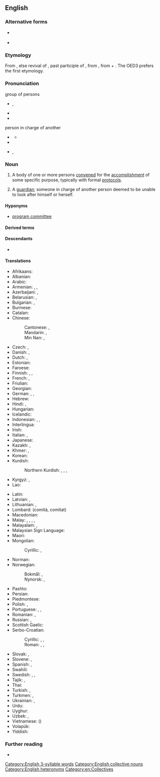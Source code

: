 ==English==

===Alternative forms===
* {{l|en|cttee}} {{qualifier|contraction}}
* {{l|en|cmte}} {{qualifier|contraction}}

===Etymology===
{{root|en|ine-pro|*mey- (change)}}
From {{suffix|en|commit|ee}}, else revival of {{der|en|xno|commite}}, past participle of {{m|fro|commettre||to commit}}, from {{der|en|la|committere}}, from {{m|la|con-||with}} + {{m|la|mittere||to send}}.  The OED3 prefers the first etymology.

===Pronunciation===
; group of persons
* {{enPR|kə-mĭtʹē}}, {{IPA|en|[kəˈmɪt.i]}}
* {{audio|en|en-us-committee.ogg|Audio (US)}}
* {{rhymes|en|ɪti|s=3}}

; person in charge of another
* {{a|UK}} {{IPA|en|[kɒmɪˈtiː]}}
** {{audio|en|LL-Q1860 (eng)-Vealhurl-commitee2.wav|Audio (UK)}}
* {{rhymes|en|iː|s=3}}
* {{a|US}} {{enPR|käm-ĭ-tēʹ}}, {{IPA|en|[kɑmɪˈtiː]}}

===Noun===
{{en-noun}}

# A body of one or more persons [[convene]]d for the [[accomplishment]] of some specific purpose, typically with formal [[protocol]]s.
#:{{ux|en|My uncle is on the '''committee'''.}}
# {{lb|en|archaic}} A [[guardian]]; someone in charge of another person deemed to be unable to look after himself or herself.

====Hyponyms====
* [[program committee]]

====Derived terms====
{{der3|en|by committee|committeeing|committeeman|committeepeople|committeeperson|committeeship|committeewoman|executive committee|executive committee|exploratory committee|God committee|multicommittee|standing committee|subcommittee|vigilance committee}}

====Descendants====
* {{desc|fr|comité|bor=1}} {{see desc}}

====Translations====
{{trans-top|group of persons convened for the accomplishment of some specific purpose}}
* Afrikaans: {{t|af|komitee}}
* Albanian: {{t+|sq|komitet|m}}
* Arabic: {{t|ar|لَجْنَة|f}}
* Armenian: {{t+|hy|հանձնախումբ}}, {{t+|hy|կոմիտե}}, {{t+|hy|հանձնաժողով}}
* Azerbaijani: {{t|az|komitə}}, {{t|az|komissiya}}
* Belarusian: {{t|be|камітэ́т|m}}, {{t|be|камі́сія|f}}
* Bulgarian: {{t+|bg|комите́т|m}}, {{t+|bg|коми́сия|f}}
* Burmese: {{t+|my|ကော်မတီ}}
* Catalan: {{t+|ca|comitè|m}}
* Chinese:
*: Cantonese: {{t|yue|委員會}}, {{t|yue|委员会|tr=wai2 jyun4 wui6-2}}
*: Mandarin: {{t+|cmn|委員會}}, {{t+|cmn|委员会|tr=wěiyuánhuì}}
*: Min Nan: {{t|nan|委員會}}, {{t|nan|委员会|tr=úi-oân-hōe}}
* Czech: {{t+|cs|výbor|m}}, {{t+|cs|komise|f}}
* Danish: {{t|da|komité|c}}, {{t|da|komite|c}}
* Dutch: {{t+|nl|comité|n}}, {{t+|nl|commissie|f}}
* Estonian: {{t|et|komitee}}
* Faroese: {{t|fo|nevnd|f}}
* Finnish: {{t+|fi|komitea}}, {{t+|fi|valiokunta}}, {{t+|fi|toimikunta}}
* French: {{t+|fr|comité|m}}, {{t+|fr|commission|f}}
* Friulian: {{t|fur|comitât|m}}
* Georgian: {{t|ka|კომიტეტი}}
* German: {{t+|de|Komitee|n}}, {{t+|de|Ausschuß|m}}, {{t+|de|Kommission|f}}
* Hebrew: {{t|he|וְעָדָה|f|tr=v'adá}}
* Hindi: {{t+|hi|समिति|f}}, {{t+|hi|कमेटी|f}}
* Hungarian: {{t+|hu|bizottság}}
* Icelandic: {{t+|is|nefnd|f}}
* Indonesian: {{t+|id|komite}}, {{t+|id|panitia}}, {{t+|id|panitera}}
* Interlingua: {{t|ia|committee}}
* Irish: {{t|ga|coiste|m}}
* Italian: {{t+|it|comitato|m}}, {{t+|it|commissione|f}}
* Japanese: {{t+|ja|委員会|tr=いいんかい, iinkai}}
* Kazakh: {{t|kk|комитет}}, {{t|kk|комиссия}}
* Khmer: {{t+|km|គណៈកម្មាធិការ}}, {{t+|km|គណៈកម្មការ}}
* Korean: {{t+|ko|위원회(委員會)}}
* Kurdish:
*: Northern Kurdish: {{t+|kmr|komîte|f}}, {{t+|kmr|deste|f}}, {{t+|kmr|lijne|f}}, {{t+|kmr|kom|f}}
* Kyrgyz: {{t+|ky|комитет}}, {{t|ky|комиссия}}
* Lao: {{t+|lo|ຄະນະກຳມະການ}}
{{trans-mid}}
* Latin: {{t|la|consilium|n}}
* Latvian: {{t|lv|komiteja|f}}, {{t|lv|komisija|f}}
* Lithuanian: {{t+|lt|komitetas|m}}, {{t|lt|komisija|f}}
* Lombard: {{t+|lmo|comitad|m}} (comità, comitat)
* Macedonian: {{t|mk|комите́т|m}}
* Malay: {{t|ms|jawatankuasa}}, {{t|ms|panitia}}, {{t|ms|komite}}, {{t|ms|komiti}}, {{t|ms|lajnah}}
* Malayalam: {{t+|ml|സമിതി}}, {{t+|ml|കമ്മിറ്റി}}
* Malaysian Sign Language: {{t|xml|jawatankuasa}}
* Maori: {{t|mi|komiti}}
* Mongolian:
*: Cyrillic: {{t+|mn|хороо}}, {{t+|mn|комисс}}
* Norman: {{t|nrf|conmité|m}}
* Norwegian:
*: Bokmål: {{t+|nb|komité|m}}, {{t+|nb|komite|m}}
*: Nynorsk: {{t|nn|komité|m}}, {{t|nn|komite|m}}
* Pashto: {{t|ps|کمیټه|f|tr=komiṭa}}
* Persian: {{t+|fa|کمیته|tr=komite}}
* Piedmontese: {{t|pms|comità|m}}
* Polish: {{t+|pl|komitet|m}}, {{t+|pl|komisja|f}}
* Portuguese: {{t+|pt|comité|m}}, {{t+|pt|comitê|m}}, {{t+|pt|comissão|f}}
* Romanian: {{t+|ro|comitet|n}}, {{t+|ro|comisie|f}}
* Russian: {{t+|ru|комите́т|m}}, {{t+|ru|коми́ссия|f}}
* Scottish Gaelic: {{t|gd|comataidh|f}}
* Serbo-Croatian: {{t+|sh|odbor|n}}
*: Cyrillic: {{t|sh|комѝте̄т|m}}, {{t|sh|о̀дбор|m}}, {{t|sh|ча̑снӣштво|n}}
*: Roman: {{t+|sh|komìtēt|m}}, {{t+|sh|òdbor|m}}, {{t+|sh|čȃsnīštvo|n}}
* Slovak: {{t|sk|výbor|m}}, {{t|sk|komisia|f}}
* Slovene: {{t|sl|komite|m}}, {{t|sl|odbor|m}}
* Spanish: {{t+|es|comité|m}}, {{t+|es|comisión|f}}
* Swahili: {{t+|sw|kamati}}
* Swedish: {{t+|sv|nämnd|c}}, {{t+|sv|kommitté|c}}, {{t+|sv|utskott|n}}
* Tajik: {{t|tg|комитет}}, {{t+|tg|комиссия}}
* Thai: {{t|th|คณะกรรมการ}}
* Turkish: {{t+|tr|kurul}}, {{t+|tr|komite}}
* Turkmen: {{t|tk|komitet}}, {{t|tk|komissiýa}}
* Ukrainian: {{t+|uk|коміте́т|m}}, {{t+|uk|комі́сія|f}}
* Urdu: {{t|ur|کمیٹی|f|tr=kameṭī}}
* Uyghur: {{t|ug|كومىتېت}}
* Uzbek: {{t+|uz|komitet}}, {{t+|uz|komissiya}}
* Vietnamese: {{t+|vi|uỷ ban}} ({{t|vi|委班|sc=Hani}})
* Volapük: {{t+|vo|komitetanef}}
* Yiddish: {{t|yi|קאָמיטעט|m}}
{{trans-bottom}}

{{trans-see|guardian}}

===Further reading===
* {{pedia}}

[[Category:English 3-syllable words]]
[[Category:English collective nouns]]
[[Category:English heteronyms]]
[[Category:en:Collectives]]